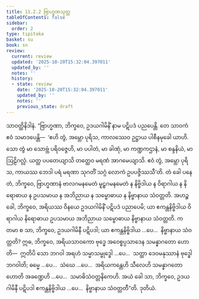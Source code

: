 ```yaml
---
title: 11.2.2 ဗြာဟ္မဏသုတ္တ
tableOfContents: false
sidebar:
  order: 2
type: tipitaka
basket: su
book: sn
review:
  current: review
  updated: '2025-10-20T15:32:04.397011'
  updated_by: ''
  notes: ''
  history:
  - state: review
    date: '2025-10-20T15:32:04.397011'
    updated_by: ''
    notes: ''
    previous_state: draft
---
```



<DynamicBreadcrumb />


<ReviewStatus review={frontmatter.review} showDetails={true} />

<HypothesisAnnotation frontmatter={frontmatter} />

<Division number="1008" book="sn" e="ch" v="18" p="431">

<Paragraph number="1869" book="sn">
သာဝတ္ထိနိဒါနံ. “ဗြာဟ္မဏာ, ဘိက္ခဝေ, ဥဒယဂါမိနိံ နာမ ပဋိပဒံ ပညပေန္တိ. တေ သာဝကံ ဧဝံ သမာဒပေန္တိ—  ‘ဧဟိ တွံ, အမ္ဘော ပုရိသ, ကာလဿေဝ ဥဋ္ဌာယ ပါစီနမုခေါ ယာဟိ. သော တွံ မာ သောဗ္ဘံ ပရိဝဇ္ဇေဟိ, မာ ပပါတံ, မာ ခါဏုံ, မာ ကဏ္ဍကဌာနံ, မာ စန္ဒနိယံ, မာ ဩဠိဂလ္လံ. ယတ္ထ ပပတေယျာသိ တတ္ထေဝ မရဏံ အာဂမေယျာသိ. ဧဝံ တွံ, အမ္ဘော ပုရိသ, ကာယဿ ဘေဒါ ပရံ မရဏာ သုဂတိံ သဂ္ဂံ လောကံ ဥပပဇ္ဇိဿသီ’တိ.
</Paragraph>

<Paragraph number="1870" book="sn">
တံ ခေါ ပနေတံ, ဘိက္ခဝေ, ဗြာဟ္မဏာနံ ဗာလဂမနမေတံ မူဠှဂမနမေတံ န နိဗ္ဗိဒါယ န ဝိရာဂါယ န နိရောဓာယ န ဥပသမာယ န အဘိညာယ န သမ္ဗောဓာယ န နိဗ္ဗာနာယ သံဝတ္တတိ. အဟဉ္စ ခေါ, ဘိက္ခဝေ, အရိယဿ ဝိနယေ ဥဒယဂါမိနိံ ပဋိပဒံ ပညာပေမိ; ယာ ဧကန္တနိဗ္ဗိဒါယ ဝိရာဂါယ နိရောဓာယ ဥပသမာယ အဘိညာယ သမ္ဗောဓာယ နိဗ္ဗာနာယ သံဝတ္တတိ.
</Paragraph>

<Paragraph number="1871" book="sn">
ကတမာ စ သာ, ဘိက္ခဝေ, ဥဒယဂါမိနီ ပဋိပဒါ; ယာ ဧကန္တနိဗ္ဗိဒါယ …ပေ…  နိဗ္ဗာနာယ သံဝတ္တတိ? ဣဓ, ဘိက္ခဝေ, အရိယသာဝကော ဗုဒ္ဓေ အဝေစ္စပ္ပသာဒေန သမန္နာဂတော ဟောတိ—  ဣတိပိ သော ဘဂဝါ အရဟံ သမ္မာသမ္ဗုဒ္ဓေါ …ပေ…  သတ္ထာ ဒေဝမနုဿာနံ ဗုဒ္ဓေါ ဘဂဝါတိ; ဓမ္မေ …ပေ…  သံဃေ …ပေ…  အရိယကန္တေဟိ သီလေဟိ သမန္နာဂတော ဟောတိ အခဏ္ဍေဟိ …ပေ…  သမာဓိသံဝတ္တနိကေဟိ. အယံ ခေါ သာ, ဘိက္ခဝေ, ဥဒယဂါမိနီ ပဋိပဒါ ဧကန္တနိဗ္ဗိဒါယ …ပေ…  နိဗ္ဗာနာယ သံဝတ္တတီ”တိ.

</Paragraph>
</Division>

<Paragraph number="1872" type="center" book="sn">
ဒုတိယံ.
</Paragraph>
